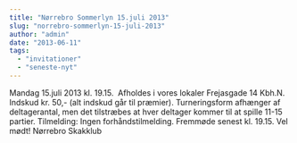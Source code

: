 ```yaml
---
title: "Nørrebro Sommerlyn 15.juli 2013"
slug: "norrebro-sommerlyn-15-juli-2013"
author: "admin"
date: "2013-06-11"
tags: 
  - "invitationer"
  - "seneste-nyt"
---
```


Mandag 15.juli 2013 kl. 19.15.  Afholdes i vores lokaler Frejasgade 14 Kbh.N. Indskud kr. 50,- (alt indskud går til præmier). Turneringsform afhænger af deltagerantal, men det tilstræbes at hver deltager kommer til at spille 11-15 partier. Tilmelding: Ingen forhåndstilmelding. Fremmøde senest kl. 19.15. Vel mødt! Nørrebro Skakklub
